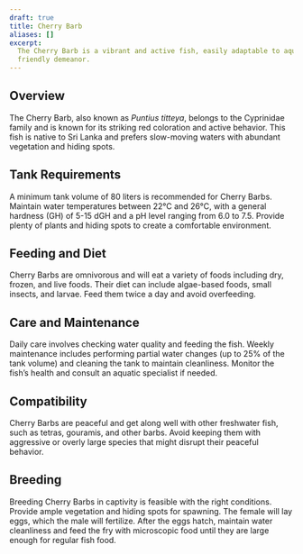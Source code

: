 ```yaml
---
draft: true
title: Cherry Barb
aliases: []
excerpt:
  The Cherry Barb is a vibrant and active fish, easily adaptable to aquarium conditions, with beautiful coloring and a
  friendly demeanor.
---
```


## Overview

The Cherry Barb, also known as _Puntius titteya_, belongs to the Cyprinidae family and is known for its striking red
coloration and active behavior. This fish is native to Sri Lanka and prefers slow-moving waters with abundant vegetation
and hiding spots.

## Tank Requirements

A minimum tank volume of 80 liters is recommended for Cherry Barbs. Maintain water temperatures between 22°C and 26°C,
with a general hardness (GH) of 5-15 dGH and a pH level ranging from 6.0 to 7.5. Provide plenty of plants and hiding
spots to create a comfortable environment.

## Feeding and Diet

Cherry Barbs are omnivorous and will eat a variety of foods including dry, frozen, and live foods. Their diet can
include algae-based foods, small insects, and larvae. Feed them twice a day and avoid overfeeding.

## Care and Maintenance

Daily care involves checking water quality and feeding the fish. Weekly maintenance includes performing partial water
changes (up to 25% of the tank volume) and cleaning the tank to maintain cleanliness. Monitor the fish’s health and
consult an aquatic specialist if needed.

## Compatibility

Cherry Barbs are peaceful and get along well with other freshwater fish, such as tetras, gouramis, and other barbs.
Avoid keeping them with aggressive or overly large species that might disrupt their peaceful behavior.

## Breeding

Breeding Cherry Barbs in captivity is feasible with the right conditions. Provide ample vegetation and hiding spots for
spawning. The female will lay eggs, which the male will fertilize. After the eggs hatch, maintain water cleanliness and
feed the fry with microscopic food until they are large enough for regular fish food.
